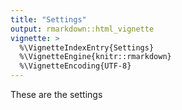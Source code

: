 ```yaml
---
title: "Settings"
output: rmarkdown::html_vignette
vignette: >
  %\VignetteIndexEntry{Settings}
  %\VignetteEngine{knitr::rmarkdown}
  %\VignetteEncoding{UTF-8}
---
```


These are the settings
